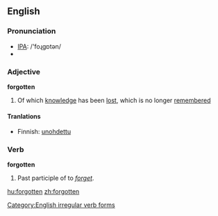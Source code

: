 ==English==

=== Pronunciation ===
*[[w:IPA|IPA]]: /'foɻgɒtən/
*{{audio|en-us-forgotten.ogg|Audio (US)}}

===Adjective===
'''forgotten'''
#Of which [[knowledge]] has been [[lost]], which is no longer [[remember]]ed

====Tranlations====
*Finnish: [[unohdettu]]

=== Verb ===
'''forgotten'''
#Past participle of to ''[[forget]]''.


[[Category:English irregular verb forms]]

[[hu:forgotten]]
[[zh:forgotten]]